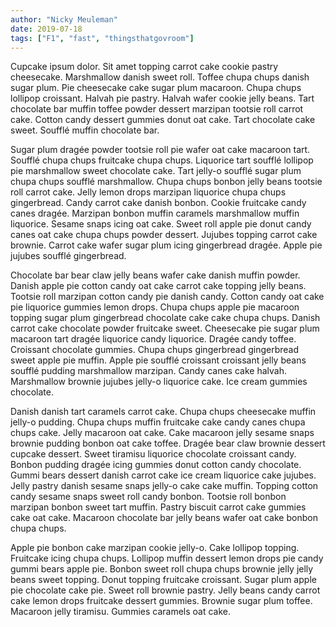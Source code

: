 ```yaml
---
author: "Nicky Meuleman"
date: 2019-07-18
tags: ["F1", "fast", "thingsthatgovroom"]
---
```


Cupcake ipsum dolor. Sit amet topping carrot cake cookie pastry cheesecake. Marshmallow danish sweet roll. Toffee chupa chups danish sugar plum. Pie cheesecake cake sugar plum macaroon. Chupa chups lollipop croissant. Halvah pie pastry. Halvah wafer cookie jelly beans. Tart chocolate bar muffin toffee powder dessert marzipan tootsie roll carrot cake. Cotton candy dessert gummies donut oat cake. Tart chocolate cake sweet. Soufflé muffin chocolate bar.

Sugar plum dragée powder tootsie roll pie wafer oat cake macaroon tart. Soufflé chupa chups fruitcake chupa chups. Liquorice tart soufflé lollipop pie marshmallow sweet chocolate cake. Tart jelly-o soufflé sugar plum chupa chups soufflé marshmallow. Chupa chups bonbon jelly beans tootsie roll carrot cake. Jelly lemon drops marzipan liquorice chupa chups gingerbread. Candy carrot cake danish bonbon. Cookie fruitcake candy canes dragée. Marzipan bonbon muffin caramels marshmallow muffin liquorice. Sesame snaps icing oat cake. Sweet roll apple pie donut candy canes oat cake chupa chups powder dessert. Jujubes topping carrot cake brownie. Carrot cake wafer sugar plum icing gingerbread dragée. Apple pie jujubes soufflé gingerbread.

Chocolate bar bear claw jelly beans wafer cake danish muffin powder. Danish apple pie cotton candy oat cake carrot cake topping jelly beans. Tootsie roll marzipan cotton candy pie danish candy. Cotton candy oat cake pie liquorice gummies lemon drops. Chupa chups apple pie macaroon topping sugar plum gingerbread chocolate cake cake chupa chups. Danish carrot cake chocolate powder fruitcake sweet. Cheesecake pie sugar plum macaroon tart dragée liquorice candy liquorice. Dragée candy toffee. Croissant chocolate gummies. Chupa chups gingerbread gingerbread sweet apple pie muffin. Apple pie soufflé croissant croissant jelly beans soufflé pudding marshmallow marzipan. Candy canes cake halvah. Marshmallow brownie jujubes jelly-o liquorice cake. Ice cream gummies chocolate.

Danish danish tart caramels carrot cake. Chupa chups cheesecake muffin jelly-o pudding. Chupa chups muffin fruitcake cake candy canes chupa chups cake. Jelly macaroon oat cake. Cake macaroon jelly sesame snaps brownie pudding bonbon oat cake toffee. Dragée bear claw brownie dessert cupcake dessert. Sweet tiramisu liquorice chocolate croissant candy. Bonbon pudding dragée icing gummies donut cotton candy chocolate. Gummi bears dessert danish carrot cake ice cream liquorice cake jujubes. Jelly pastry danish sesame snaps jelly-o cake cake muffin. Topping cotton candy sesame snaps sweet roll candy bonbon. Tootsie roll bonbon marzipan bonbon sweet tart muffin. Pastry biscuit carrot cake gummies cake oat cake. Macaroon chocolate bar jelly beans wafer oat cake bonbon chupa chups.

Apple pie bonbon cake marzipan cookie jelly-o. Cake lollipop topping. Fruitcake icing chupa chups. Lollipop muffin dessert lemon drops pie candy gummi bears apple pie. Bonbon sweet roll chupa chups brownie jelly jelly beans sweet topping. Donut topping fruitcake croissant. Sugar plum apple pie chocolate cake pie. Sweet roll brownie pastry. Jelly beans candy carrot cake lemon drops fruitcake dessert gummies. Brownie sugar plum toffee. Macaroon jelly tiramisu. Gummies caramels oat cake.
